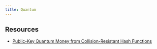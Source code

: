 ```yaml
---
title: Quantum 
---
```


## Resources

- [Public-Key Quantum Money from Collision-Resistant Hash Functions](https://eprint.iacr.org/2023/069)